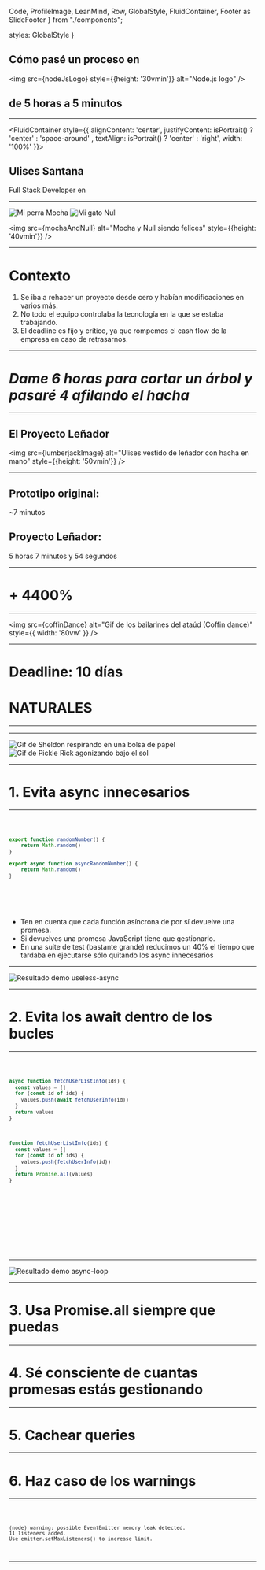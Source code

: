   Code,
  ProfileImage, 
  LeanMind, 
  Row, 
  GlobalStyle, 
  FluidContainer, 
  Footer as SlideFooter
} from "./components";




  styles: GlobalStyle
}

<Footer>
  <SlideFooter/>
</Footer>

## Cómo pasé un proceso en

<img 
  src={nodeJsLogo} 
  style={{height: '30vmin'}} 
  alt="Node.js logo"
/>

## de 5 horas a 5 minutos
---

<FluidContainer style={{
  alignContent: 'center',
  justifyContent: isPortrait() ? 'center' : 'space-around' ,
  textAlign: isPortrait() ? 'center' : 'right',
  width: '100%'
}}>
  <ProfileImage
    src={ulises}
    size="75vmin"
    alt="Foto de Ulises Santana"
  />

  <div style={{
    alignItems: isPortrait() ? 'center' : 'end',
    display: 'flex',
    flexDirection: 'column',
    justifyContent: 'center'
  }}>

  ## Ulises Santana

  Full Stack Developer en

  <LeanMind size="250px"/>

  </div>


</FluidContainer>

---

<Row alignCenter>
  <img
    src={mocha}
    alt="Mi perra Mocha"
    style={{height: '40vmin', transform: 'rotate(-15deg)'}}
  />
  <img
    src={nullTheCat}
    alt="Mi gato Null"
    style={{height: '40vmin', transform: 'rotate(15deg)'}}
  />
</Row>

<img
  src={mochaAndNull}
  alt="Mocha y Null siendo felices"
  style={{height: '40vmin'}}
/>

---

# Contexto

<Steps>

1. Se iba a rehacer un proyecto desde cero y habían modificaciones en varios más.
1. No todo el equipo controlaba la tecnología en la que se estaba trabajando.
1. El deadline es fijo y crítico, ya que rompemos el cash flow de la empresa en caso de retrasarnos.

</Steps> 

---

# *Dame 6 horas para cortar un árbol y pasaré 4 afilando el hacha*

---

## El Proyecto Leñador

<img
  src={lumberjackImage}
  alt="Ulises vestido de leñador con hacha en mano"
  style={{height: '50vmin'}}
/>

---

## Prototipo original:

~7 minutos

<Steps>
  <div>
    <h2>Proyecto Leñador:</h2>
    <p
      style={{
        color: 'red',
        fontWeight: 'bold',
        textDecoration: "underline"
      }}
    >
      5 horas 7 minutos y 54 segundos
    </p>
  </div>
</Steps>

---

<h1
  style={{
    fontSize: '20vw',
    color: 'red'
  }}
>
  + 4400%
</h1>

---
<img
  src={coffinDance}
  alt="Gif de los bailarines del ataúd (Coffin dance)"
  style={{
    width: '80vw'
  }}
/>


---

# Deadline: 10 días

<Steps>
  <h1 style={{textDecoration: 'underline'}}>NATURALES</h1>
</Steps>


---

<FluidContainer>
  <ProfileImage
    src={matteo}
    alt="Foto de Matteo Collina"
    size="60vmin"
  />

  <ProfileImage
    src={james}
    alt="Foto de James Snell"
    size="60vmin"
  />
</FluidContainer>

---

<FluidContainer>
  <img
    src={sheldonBag}
    alt="Gif de Sheldon respirando en una bolsa de papel"
    style={{
      width: '45vw'
    }}  
  />
  <img
    src={pickleRick}
    alt="Gif de Pickle Rick agonizando bajo el sol"
    style={{
      width: '35vw'
    }}
  />
</FluidContainer>

---

# 1. Evita async innecesarios

---

<Code>

  ```js
  export function randomNumber() {
      return Math.random()
  }

  export async function asyncRandomNumber() {
      return Math.random()
  }
  ```

  ```diff 5[7:13]
  ```

</Code>

<Notes>

- Ten en cuenta que cada función asíncrona de por sí devuelve una promesa. 
- Si devuelves una promesa JavaScript tiene que gestionarlo. 
- En una suite de test (bastante grande) reducimos un 40% el tiempo que tardaba en ejecutarse sólo quitando los async innecesarios

</Notes>

---

<img
  src={uselessAsync}
  alt="Resultado demo useless-async"
/>

---

# 2. Evita los await dentro de los bucles

---

<Code>

  ```js
  async function fetchUserListInfo(ids) {
    const values = []
    for (const id of ids) {
      values.push(await fetchUserInfo(id))
    }
    return values
  }
  ```

  ```js 1:7
  function fetchUserListInfo(ids) {
    const values = []
    for (const id of ids) {
      values.push(fetchUserInfo(id))
    }
    return Promise.all(values)
  }
  ```

  ```diff 1 
  ```

  ```diff 4 
  ```

  ```diff 6 
  ```

</Code>

---

<img
  src={asyncLoop}
  alt="Resultado demo async-loop"
/>

---

# 3. Usa Promise.all siempre que puedas

---

# 4. Sé consciente de cuantas promesas estás gestionando

---

# 5. Cachear queries

---

# 6. Haz caso de los warnings

---

<Code>

  ```shell
  (node) warning: possible EventEmitter memory leak detected.
  11 listeners added.
  Use emitter.setMaxListeners() to increase limit.
  ```

</Code>

---
